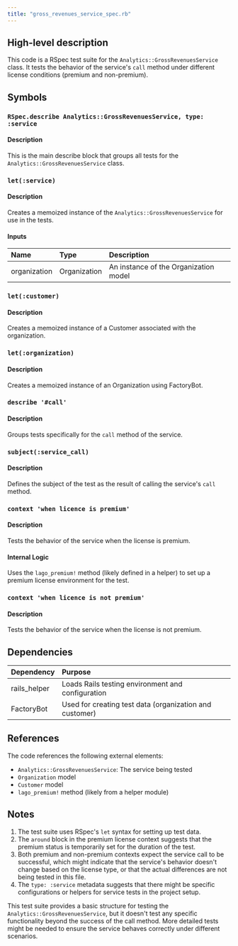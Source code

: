 ```yaml
---
title: "gross_revenues_service_spec.rb"
---
```


## High-level description
This code is a RSpec test suite for the `Analytics::GrossRevenuesService` class. It tests the behavior of the service's `call` method under different license conditions (premium and non-premium).

## Symbols

### `RSpec.describe Analytics::GrossRevenuesService, type: :service`
#### Description
This is the main describe block that groups all tests for the `Analytics::GrossRevenuesService` class.

### `let(:service)`
#### Description
Creates a memoized instance of the `Analytics::GrossRevenuesService` for use in the tests.

#### Inputs
| Name | Type | Description |
|:-----|:-----|:------------|
| organization | Organization | An instance of the Organization model |

### `let(:customer)`
#### Description
Creates a memoized instance of a Customer associated with the organization.

### `let(:organization)`
#### Description
Creates a memoized instance of an Organization using FactoryBot.

### `describe '#call'`
#### Description
Groups tests specifically for the `call` method of the service.

### `subject(:service_call)`
#### Description
Defines the subject of the test as the result of calling the service's `call` method.

### `context 'when licence is premium'`
#### Description
Tests the behavior of the service when the license is premium.

#### Internal Logic
Uses the `lago_premium!` method (likely defined in a helper) to set up a premium license environment for the test.

### `context 'when licence is not premium'`
#### Description
Tests the behavior of the service when the license is not premium.

## Dependencies
| Dependency | Purpose |
|:-----------|:--------|
| rails_helper | Loads Rails testing environment and configuration |
| FactoryBot | Used for creating test data (organization and customer) |

## References
The code references the following external elements:
- `Analytics::GrossRevenuesService`: The service being tested
- `Organization` model
- `Customer` model
- `lago_premium!` method (likely from a helper module)

## Notes
1. The test suite uses RSpec's `let` syntax for setting up test data.
2. The `around` block in the premium license context suggests that the premium status is temporarily set for the duration of the test.
3. Both premium and non-premium contexts expect the service call to be successful, which might indicate that the service's behavior doesn't change based on the license type, or that the actual differences are not being tested in this file.
4. The `type: :service` metadata suggests that there might be specific configurations or helpers for service tests in the project setup.

This test suite provides a basic structure for testing the `Analytics::GrossRevenuesService`, but it doesn't test any specific functionality beyond the success of the call method. More detailed tests might be needed to ensure the service behaves correctly under different scenarios.